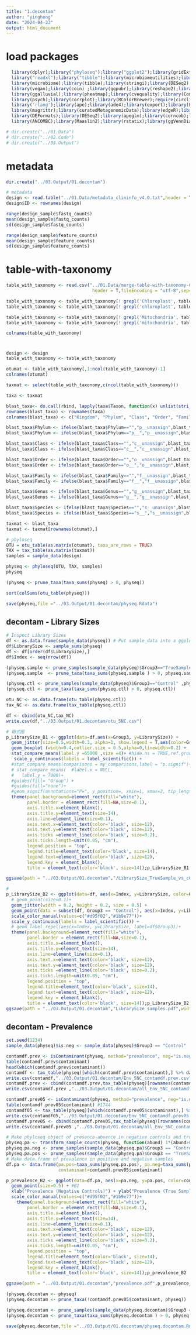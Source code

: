 ```yaml
---
title: "1.decontam"
author: "yinghong"
date: "2024-04-23"
output: html_document
---
```


# load packages
```r
  library(dplyr);library("phyloseq");library("ggplot2");library(gridExtra);library(gplots) 
  library("readxl");library("tibble");library(microbiomeutilities);library(decontam)
  library(microbiome);library(tibble);library(stringi);library(DESeq2);library(ggsignif)
  library(vegan);library(coin) ;library(ggpubr);library(reshape2);library(ggdendro)
  library(ggalluvial);library(pheatmap);library(cvequality);library(ComplexHeatmap);library(ggsci)
  library(psych);library(corrplot);library(RColorBrewer);require(circlize);library(tidyverse)
  library('rlang');library(ape);library(ade4);library(export);library(FSA);library(ALDEx2)
  library(magrittr);library(curatedMetagenomicData);library(edgeR);library(limma)
  library(DEFormats);library(DESeq2);library(apeglm);library(corncob);library(scales);library("ggrepel");
  library(ANCOMBC);library(Maaslin2);library(rstatix);library(ggVennDiagram) #library(MicrobiotaProcess)

# dir.create("../01.Data")
# dir.create("../02.Code")
# dir.create("../03.Output")

```


# metadata
```r
dir.create("../03.Output/01.decontam")

# metadata 
design <- read.table("../01.Data/metadata_clininfo_v4.0.txt",header = T,row.names=1,sep = "\t")
design$ID <- rownames(design)

range(design_sample$fastq_counts) 
mean(design_sample$fastq_counts)
sd(design_sample$fastq_counts) 

range(design_sample$feature_counts) 
mean(design_sample$feature_counts) 
sd(design_sample$feature_counts) 

```

# table-with-taxonomy
```r

table_with_taxonomy <- read.csv("../01.Data/merge-table-with-taxonomy-Control.txt", row.names = 1,
                                 header = T,fileEncoding = "utf-8",sep="\t",stringsAsFactors = FALSE)

table_with_taxonomy <- table_with_taxonomy[! grepl('Chloroplast', table_with_taxonomy$Taxon), ] 
table_with_taxonomy <- table_with_taxonomy[! grepl('chloroplast', table_with_taxonomy$Taxon), ]  

table_with_taxonomy <- table_with_taxonomy[! grepl('Mitochondria', table_with_taxonomy$Taxon), ]  
table_with_taxonomy <- table_with_taxonomy[! grepl('mitochondria', table_with_taxonomy$Taxon), ]  

colnames(table_with_taxonomy)

```

# 
```r

design <- design  
table_with_taxonomy <- table_with_taxonomy 

otumat <- table_with_taxonomy[,1:ncol(table_with_taxonomy)-1] 
colnames(otumat)

taxmat <- select(table_with_taxonomy,c(ncol(table_with_taxonomy))) 

taxa <- taxmat

blast_taxa<- do.call(rbind, lapply(taxa$Taxon, function(x) unlist(stri_split_fixed(x, "; ")))) %>% data.frame
rownames(blast_taxa) <- rownames(taxa)
colnames(blast_taxa) <- c("Kingdom", "Phylum", "Class", "Order", "Family", "Genus", "Species")

blast_taxa$Phylum <- ifelse(blast_taxa$Phylum=="","p__unassign",blast_taxa$Phylum)
blast_taxa$Phylum <- ifelse(blast_taxa$Phylum=="p__","p__unassign",blast_taxa$Phylum)

blast_taxa$Class <- ifelse(blast_taxa$Class=="","c__unassign",blast_taxa$Class)
blast_taxa$Class <- ifelse(blast_taxa$Class=="c__","c__unassign",blast_taxa$Class)

blast_taxa$Order <- ifelse(blast_taxa$Order=="","o__unassign",blast_taxa$Order)
blast_taxa$Order <- ifelse(blast_taxa$Order=="o__","o__unassign",blast_taxa$Order)

blast_taxa$Family <- ifelse(blast_taxa$Family=="","f__unassign",blast_taxa$Family)
blast_taxa$Family <- ifelse(blast_taxa$Family=="f__","f__unassign",blast_taxa$Family)

blast_taxa$Genus <- ifelse(blast_taxa$Genus=="","g__unassign",blast_taxa$Genus)
blast_taxa$Genus <- ifelse(blast_taxa$Genus=="g__","g__unassign",blast_taxa$Genus)

blast_taxa$Species <- ifelse(blast_taxa$Species=="","s__unassign",blast_taxa$Species)
blast_taxa$Species <- ifelse(blast_taxa$Species=="s__","s__unassign",blast_taxa$Species)

taxmat <- blast_taxa
taxmat <- taxmat[rownames(otumat),]

# phyloseq
OTU = otu_table(as.matrix(otumat), taxa_are_rows = TRUE)
TAX = tax_table(as.matrix(taxmat))
samples = sample_data(design)

physeq <- phyloseq(OTU, TAX, samples)
physeq

(physeq <- prune_taxa(taxa_sums(physeq) > 0, physeq)) 

sort(colSums(otu_table(physeq)))

save(physeq,file ="../03.Output/01.decontam/physeq.Rdata")

```

## decontam - Library Sizes
```r
# Inspect Library Sizes
df <- as.data.frame(sample_data(physeq)) # Put sample_data into a ggplot-friendly data.frame
df$LibrarySize <- sample_sums(physeq)
df <- df[order(df$LibrarySize),]
df$Index <- seq(nrow(df))

(physeq.sample <- prune_samples(sample_data(physeq)$Group3=="TrueSample" ,physeq))
(physeq.sample  <- prune_taxa(taxa_sums(physeq.sample ) > 0, physeq.sample ))

(physeq.ctl <- prune_samples(sample_data(physeq)$Group3=="Control" ,physeq))
(physeq.ctl <- prune_taxa(taxa_sums(physeq.ctl) > 0, physeq.ctl))

otu_NC <- as.data.frame(otu_table(physeq.ctl))
tax_NC <- as.data.frame(tax_table(physeq.ctl))

df <- cbind(otu_NC,tax_NC)
write.csv(df,"../03.Output/01.decontam/otu_5NC.csv")

# 箱式图
p_LibrarySize_B1 <- ggplot(data=df,aes(x=Group3, y=LibrarySize)) +
  geom_jitter(size=0.5,width=0.3, alpha=1, show.legend = T,aes(color=Group3)) + # aes(color=Patient),
  geom_boxplot (width=0.4,outlier.size = 0.5,alpha=0,linewidth=0.2) +
  stat_compare_means(label.y =65000 ,size =4)+ #hide.ns = TRUE,ref.group = "BHI"
   scale_y_continuous(labels = label_scientific()) + 
  #stat_compare_means(comparisons = my_comparisons,label = "p.signif")+
  # stat_compare_means(  #label.x = NULL,
  #   label.y = 7000)+
  #guides(fill= "Group") +
  #guides(fill="none")+
  #geom_signif(annotations="P=", y_position=, xmin=1, xmax=2, tip_length=0.045, textsize=5) +
  theme(panel.background=element_rect(fill="white"),
        panel.border = element_rect(fill=NA,size=0.1),
        axis.title.x=element_blank(),
        axis.title.y=element_text(size=14),
        axis.line=element_line(size=0.1),
        axis.text.x=element_text(color='black', size=12),
        axis.text.y=element_text(color='black', size=12),
        axis.ticks =element_line(color='black', size=0.2),
        axis.ticks.length=unit(0.05, "cm"),
        legend.position = "top",
        legend.title=element_text(color='black', size=14),
        legend.text=element_text(color='black', size=12),
        legend.key = element_blank(),
        title = element_text(color='black', size=14));p_LibrarySize_B1

ggsave(path = "../03.Output/01.decontam","/LibrarySize_TrueSample_vs_cControl.pdf",width = 2.5, height = 2.5)

# 
p_LibrarySize_B2 <- ggplot(data=df, aes(x=Index, y=LibrarySize, color=Group3)) + 
  # geom_point(size=0.1)+  
  geom_jitter(width = 0.2, height = 0.2, size = 0.5) +
  geom_point(data = subset(df, Group3 == "Control"), aes(x=Index, y=LibrarySize), color = "#bf5b17", size = 0.5) + # 突出A组
  scale_color_manual(values=c("#d95f02","#1b9e77"))+
  scale_y_continuous(labels = label_scientific()) + 
  # geom_label_repel(aes(x=Index, y=LibrarySize, label=df$Group3))+
  theme(panel.background=element_rect(fill="white"),
        panel.border = element_rect(fill=NA,size=0.1),
        axis.title.x=element_blank(),
        axis.title.y=element_text(size=14),
        axis.line=element_line(size=0.1),
        axis.text.x=element_text(color='black', size=12),
        axis.text.y=element_text(color='black', size=12),
        axis.ticks =element_line(color='black', size=0.2),
        axis.ticks.length=unit(0.05, "cm"),
        legend.position = "top",
        legend.title=element_text(color='black', size=14),
        legend.text=element_text(color='black', size=12),
        legend.key = element_blank(),
        title = element_text(color='black', size=14));p_LibrarySize_B2
ggsave(path = "../03.Output/01.decontam","LibrarySize_samples.pdf",width = 3, height = 3)

```

## decontam - Prevalence
```r

set.seed(1234)
sample_data(physeq)$is.neg <- sample_data(physeq)$Group3 == "Control"

contamdf.prev <- isContaminant(physeq, method="prevalence", neg="is.neg")
table(contamdf.prev$contaminant) 
head(which(contamdf.prev$contaminant))
contamdf <- tax_table(physeq)[which(contamdf.prev$contaminant),] %>% data.frame
write.csv(contamdf,"../03.Output/01.decontam/Env_5NC_contamdf.prev.csv" )
contamdf.prev <- cbind(contamdf.prev,tax_table(physeq)[rownames(contamdf.prev),]) %>% data.frame
write.csv(contamdf.prev ,"../03.Output/01.decontam/all_Env_5NC_contamdf.prev.csv" )

contamdf.prev05 <- isContaminant(physeq, method="prevalence", neg="is.neg", threshold=0.5)
table(contamdf.prev05$contaminant) #1744
contamdf05 <- tax_table(physeq)[which(contamdf.prev05$contaminant),] %>% data.frame
write.csv(contamdf05,"../03.Output/01.decontam/Env_5NC_contamdf.prev05.csv" )
contamdf.prev05 <- cbind(contamdf.prev05,tax_table(physeq)[rownames(contamdf.prev05),]) %>% data.frame
write.csv(contamdf.prev05 ,"../03.Output/01.decontam/all_Env_5NC_contamdf.prev05.csv" )

# Make phyloseq object of presence-absence in negative controls and true samples
physeq.pa <- transform_sample_counts(physeq, function(abund) 1*(abund>0))
physeq.pa.neg <- prune_samples(sample_data(physeq.pa)$Group3 == "Control", physeq.pa)
physeq.pa.pos <- prune_samples(sample_data(physeq.pa)$Group3 == "TrueSample", physeq.pa)
# Make data.frame of prevalence in positive and negative samples
df.pa <- data.frame(pa.pos=taxa_sums(physeq.pa.pos), pa.neg=taxa_sums(physeq.pa.neg),
                    contaminant=contamdf.prev05$contaminant)

p_prevalence_B2 <- ggplot(data=df.pa, aes(x=pa.neg, y=pa.pos, color=contaminant)) + 
  geom_point(size=0.5) + #B1
  xlab("Prevalence (Negative Controls)") + ylab("Prevalence (True Samples)")+
  scale_color_manual(values=c("#d95f02","#1b9e77"))+
    theme(panel.background=element_rect(fill="white"),
        panel.border = element_rect(fill=NA,size=0.1),
        axis.title.x=element_blank(),
        axis.title.y=element_text(size=14),
        axis.line=element_line(size=0.1),
        axis.text.x=element_text(color='black', size=12),
        axis.text.y=element_text(color='black', size=12),
        axis.ticks =element_line(color='black', size=0.2),
        axis.ticks.length=unit(0.05, "cm"),
        legend.position = "top",
        legend.title=element_text(color='black', size=14),
        legend.text=element_text(color='black', size=12),
        legend.key = element_blank(),
        title = element_text(color='black', size=14));p_prevalence_B2

ggsave(path = "../03.Output/01.decontam","prevalence.pdf",p_prevalence_B2,width = 3, height = 3)

(physeq.decontam <- physeq) 
(physeq.decontam <- prune_taxa(!contamdf.prev05$contaminant, physeq)) 

(physeq.decontam <- prune_samples(sample_data(physeq.decontam)$Group3 == "TrueSample", physeq.decontam))
(physeq.decontam <- prune_taxa(taxa_sums(physeq.decontam ) > 0, physeq.decontam ))

save(physeq.decontam,file ="../03.Output/01.decontam/physeq.decontam.Rdata")

```
